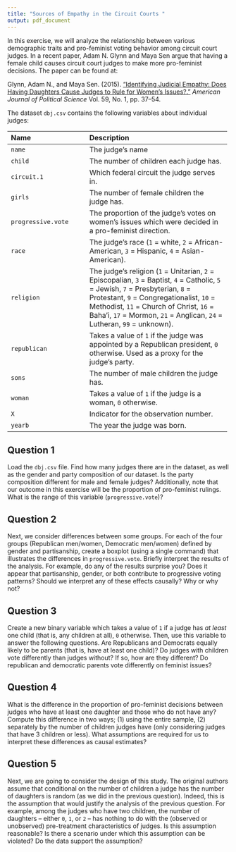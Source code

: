 ```yaml
---
title: "Sources of Empathy in the Circuit Courts "
output: pdf_document
---
```


In this exercise, we will analyze the relationship between various demographic traits and pro-feminist voting behavior among circuit court judges. In a recent paper, Adam N. Glynn and Maya Sen argue that having a female child causes circuit court judges to make more pro-feminist decisions. The paper can be found at: 

Glynn, Adam N., and Maya Sen. (2015). ["Identifying Judicial Empathy: Does Having Daughters Cause Judges to Rule for Women's Issues?."](https://doi.org/10.1111/ajps.12118) *American Journal of Political Science* Vol. 59, No. 1, pp. 37--54.

The dataset `dbj.csv` contains the following variables about individual judges:

 -------------------------------- ----------------------------------------------------------
 Name                             Description
 -------------------------------- ----------------------------------------------------------
 `name`                           The judge’s name
 
 `child`                          The number of children each judge has.
 
 `circuit.1`                      Which federal circuit the judge serves in.
 
 `girls`                          The number of female children the judge has.
 
 `progressive.vote`               The proportion of the judge’s votes on women’s issues which 
                                  were decided in a pro-feminist direction.
                                  
 `race`                           The judge’s race (`1` = white, `2` = African-American, 
                                  `3` = Hispanic, `4` = Asian-American).
                                  
 `religion`                       The judge’s religion (`1` = Unitarian, `2` = Episcopalian, `3` = Baptist, 
                                  `4` = Catholic, `5` = Jewish, `7` = Presbyterian, `8` = Protestant, 
                                  `9` = Congregationalist, `10` = Methodist, `11` = Church of Christ, 
                                  `16` = Baha'i, `17` = Mormon, `21` = Anglican, `24` = Lutheran, `99` = unknown). 
                                  
 `republican`                     Takes a value of `1` if the judge was appointed by a Republican president, `0` otherwise.
                                  Used as a proxy for the judge’s party.
                                  
 `sons`                           The number of male children the judge has.
 
 `woman`                          Takes a value of `1` if the judge is a woman, `0` otherwise.
 
 `X`                              Indicator for the observation number.
 
 `yearb`                          The year the judge was born.
 -------------------------------------------------------------------------------------------
 
## Question 1

Load the `dbj.csv` file. Find how many judges there are in the dataset, as well as the gender and party composition of our dataset. Is the party composition different for male and female judges? Additionally, note that our outcome in this exercise will be the proportion of pro-feminist rulings. What is the range of this variable (`progressive.vote`)? 

## Question 2

Next, we consider differences between some groups. For each of the four groups (Republican men/women, Democratic men/women) defined by gender and partisanship, create a boxplot (using a single command) that illustrates the differences in `progressive.vote`.  Briefly interpret the results of the analysis. For example, do any of the results surprise you? Does it appear that partisanship, gender, or both contribute to progressive voting patterns? Should we interpret any of these effects causally? Why or why not?

## Question 3

Create a new binary variable which takes a value of `1` if a judge has *at least* one child (that is, any children at all), `0` otherwise. Then, use this variable to answer the following questions. Are Republicans and Democrats equally likely to be parents (that is, have at least one child)? Do judges with children vote differently than judges without?  If so, how are they different? Do republican and democratic parents vote differently on feminist issues?

## Question 4

What is the difference in the proportion of pro-feminist decisions between judges who have at least one daughter and those who do not have any?  Compute this difference in two ways; (1) using the entire sample, (2) separately by the number of children judges have (only considering judges that have 3 children or less).  What assumptions are required for us to interpret these differences as causal estimates?

## Question 5

Next, we are going to consider the design of this study. The original authors assume that conditional on the number of children a judge has the number of daughters is random (as we did in the previous question).  Indeed, this is the assumption that would justify the analysis of the previous question. For example, among the judges who have two children, the number of daughters -- either `0`, `1`, or `2` -- has nothing to do with the (observed or unobserved) pre-treatment characteristics of judges.  Is this assumption reasonable?  Is there a scenario under which this assumption can be violated?  Do the data support the assumption?

